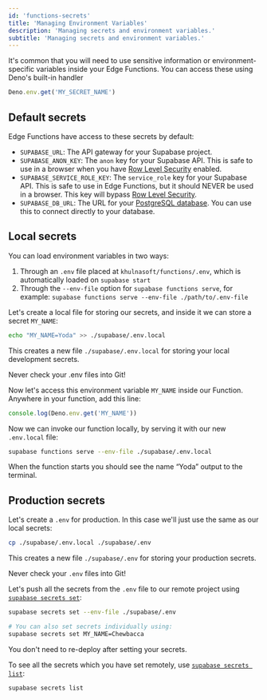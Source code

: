 ```yaml
---
id: 'functions-secrets'
title: 'Managing Environment Variables'
description: 'Managing secrets and environment variables.'
subtitle: 'Managing secrets and environment variables.'
---
```


It's common that you will need to use sensitive information or environment-specific variables inside your Edge Functions. You can access these using Deno's built-in handler

```js
Deno.env.get('MY_SECRET_NAME')
```

## Default secrets

Edge Functions have access to these secrets by default:

- `SUPABASE_URL`: The API gateway for your Supabase project.
- `SUPABASE_ANON_KEY`: The `anon` key for your Supabase API. This is safe to use in a browser when you have [Row Level Security](/docs/guides/database/postgres/row-level-security) enabled.
- `SUPABASE_SERVICE_ROLE_KEY`: The `service_role` key for your Supabase API. This is safe to use in Edge Functions, but it should NEVER be used in a browser. This key will bypass [Row Level Security](/docs/guides/database/postgres/row-level-security).
- `SUPABASE_DB_URL`: The URL for your [PostgreSQL database](/docs/guides/database). You can use this to connect directly to your database.

## Local secrets

You can load environment variables in two ways:

1. Through an `.env` file placed at `khulnasoft/functions/.env`, which is automatically loaded on `supabase start`
2. Through the `--env-file` option for `supabase functions serve`, for example: `supabase functions serve --env-file ./path/to/.env-file`

Let's create a local file for storing our secrets, and inside it we can store a secret `MY_NAME`:

```bash
echo "MY_NAME=Yoda" >> ./supabase/.env.local
```

This creates a new file `./supabase/.env.local` for storing your local development secrets.

<Admonition type="caution">

Never check your .env files into Git!

</Admonition>

Now let's access this environment variable `MY_NAME` inside our Function. Anywhere in your function, add this line:

```jsx
console.log(Deno.env.get('MY_NAME'))
```

Now we can invoke our function locally, by serving it with our new `.env.local` file:

```bash
supabase functions serve --env-file ./supabase/.env.local
```

When the function starts you should see the name “Yoda” output to the terminal.

## Production secrets

Let's create a `.env` for production. In this case we'll just use the same as our local secrets:

```bash
cp ./supabase/.env.local ./supabase/.env
```

This creates a new file `./supabase/.env` for storing your production secrets.

<Admonition type="caution">

Never check your `.env` files into Git!

</Admonition>

Let's push all the secrets from the `.env` file to our remote project using [`supabase secrets set`](/docs/reference/cli/usage#supabase-secrets-set):

```bash
supabase secrets set --env-file ./supabase/.env

# You can also set secrets individually using:
supabase secrets set MY_NAME=Chewbacca
```

You don't need to re-deploy after setting your secrets.

To see all the secrets which you have set remotely, use [`supabase secrets list`](/docs/reference/cli/usage#supabase-secrets-list):

```bash
supabase secrets list
```
